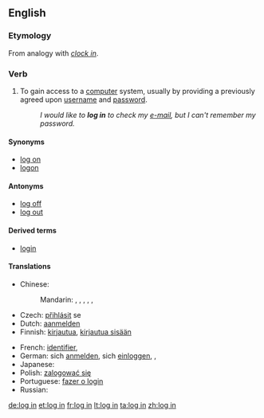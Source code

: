 {{also|login|lögin}}
==English==
{{wikipedia}}

===Etymology===
From analogy with ''[[clock in]]''.

===Verb===
{{en-verb|inf=to [[log]] [[in]]|logs in|logging in|logged in}}

# {{computing}} To gain access to a [[computer]] system, usually by providing a previously agreed upon [[username]] and [[password]].
#: ''I would like to '''log in''' to check my [[e-mail]], but I can't remember my password.''

====Synonyms====
* [[log on]]
* [[logon]]

====Antonyms====
* [[log off]]
* [[log out]]

====Derived terms====
* [[login]]

====Translations====
{{trans-top|gain access to a computer system}}
* Chinese:
*: Mandarin: {{t|zh|記入|sc=Hani}},  {{t|zh|记入|tr=jìrù|sc=Hani}},  {{t|zh|登錄|sc=Hani}},  {{t|zh|登录|tr=dēnglù|sc=Hani}},  {{t|zh|簽入|sc=Hani}},  {{t|zh|签入|tr=qiānrù|sc=Hani}}
* Czech: [[přihlásit]] se
* Dutch: [[aanmelden]]
* Finnish: [[kirjautua]], [[kirjautua sisään]]
{{trans-mid}}
* French: [[identifier]],  {{t|fr|identifier|alt=s'identifier}}
* German: sich [[anmelden]], sich [[einloggen]],  {{t|de|anmelden|alt=sich anmelden}},  {{t|de|einloggen|alt=sich einloggen}}
* Japanese: {{t|ja|ログイン|tr=roguin-surú|alt=ログインする|sc=Jpan}}
* Polish: [[zalogować się]]
* Portuguese: [[fazer o login]]
* Russian: {{t|ru|войти|tr=vojtí|sc=Cyrl}}
{{trans-bottom}}

[[de:log in]]
[[et:log in]]
[[fr:log in]]
[[lt:log in]]
[[ta:log in]]
[[zh:log in]]